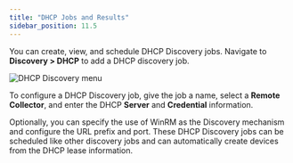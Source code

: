 ```yaml
---
title: "DHCP Jobs and Results"
sidebar_position: 11.5
---
```


You can create, view, and schedule DHCP Discovery jobs. Navigate to **Discovery > DHCP** to add a DHCP discovery job.

![DHCP Discovery menu](/assets/images/dhcp-discovery/dhcp-discovery-menu.png)

To configure a DHCP Discovery job, give the job a name, select a **Remote Collector**, and enter the DHCP **Server** and **Credential** information. 

Optionally, you can specify the use of WinRM as the Discovery mechanism and configure the URL prefix and port. These DHCP Discovery jobs can be scheduled like other discovery jobs and can automatically create devices from the DHCP lease information.
